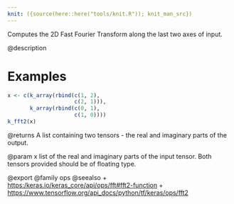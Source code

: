 ```yaml
---
knit: ({source(here::here("tools/knit.R")); knit_man_src})
---
```

Computes the 2D Fast Fourier Transform along the last two axes of input.

@description

# Examples
```r
x <- c(k_array(rbind(c(1, 2),
                     c(2, 1))),
       k_array(rbind(c(0, 1),
                     c(1, 0))))
k_fft2(x)
```

@returns
A list containing two tensors - the real and imaginary parts of the
output.

@param x
list of the real and imaginary parts of the input tensor. Both
tensors provided should be of floating type.

@export
@family ops
@seealso
+ <https:/keras.io/keras_core/api/ops/fft#fft2-function>
+ <https://www.tensorflow.org/api_docs/python/tf/keras/ops/fft2>
